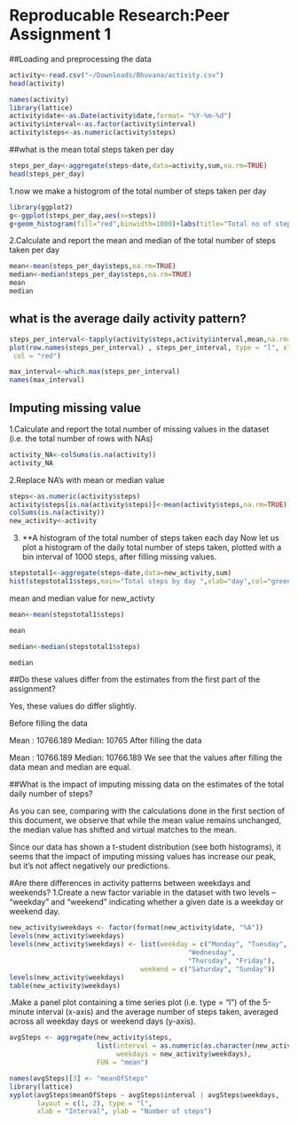 Reproducable Research:Peer Assignment 1
========================================
##Loading and preprocessing the data

```r
activity<-read.csv("~/Downloads/Bhuvana/activity.csv")
head(activity)
```


```r
names(activity)
library(lattice)
activity$date<-as.Date(activity$date,format= "%Y-%m-%d")
activity$interval<-as.factor(activity$interval)
activity$steps<-as.numeric(activity$steps)
```

##what is the mean total steps taken per day
```r
steps_per_day<-aggregate(steps~date,data=activity,sum,na.rm=TRUE)
head(steps_per_day)
```
1.now we make a histogrom of the total number of steps taken per day 
```r
library(ggplot2)
g<-ggplot(steps_per_day,aes(x=steps))
g+geom_histogram(fill="red",binwidth=1000)+labs(title="Total no of steps taken per day",x="day")
```
2.Calculate and report the mean and median of the total number of steps taken per day
```r
mean<-mean(steps_per_day$steps,na.rm=TRUE)
median<-median(steps_per_day$steps,na.rm=TRUE)
mean
median
```

## what is the average daily activity pattern?
```r


steps_per_interval<-tapply(activity$steps,activity$interval,mean,na.rm=TRUE)
plot(row.names(steps_per_interval) , steps_per_interval, type = "l", xlab = "5-min interval", ylab = "Average across all Days", main = "Average number of steps taken", 
 col = "red")
```


```r
max_interval<-which.max(steps_per_interval)
names(max_interval)
```
## Imputing missing value
1.Calculate and report the total number of missing values in the dataset (i.e. the total number of rows with NAs)
```r
activity_NA<-colSums(is.na(activity))
activity_NA
```
2.Replace NA's with mean or median value 
```r
steps<-as.numeric(activity$steps)
activity$steps[is.na(activity$steps)]<-mean(activity$steps,na.rm=TRUE)
colSums(is.na(activity))
new_activity<-activity
```

3. **A histogram of the total number of steps taken each day
  Now let us plot a histogram of the daily total number of steps taken, plotted with a bin interval of 1000 steps, after filling missing values.
```r
stepstotal1<-aggregate(steps~date,data=new_activity,sum)
hist(stepstotal1$steps,main="Total steps by day ",xlab="day",col="green")
```

mean and median value for new_activty
```r
mean<-mean(stepstotal1$steps)

mean

median<-median(stepstotal1$steps)

median
```
##Do these values differ from the estimates from the first part of the assignment?

Yes, these values do differ slightly.

Before filling the data

Mean : 10766.189
Median: 10765
After filling the data

Mean : 10766.189
Median: 10766.189
We see that the values after filling the data mean and median are equal.


##What is the impact of imputing missing data on the estimates of the total daily number of steps?

As you can see, comparing with the calculations done in the first section of this document, we observe that while the mean value remains unchanged, the median value has shifted and virtual matches to the mean.

Since our data has shown a t-student distribution (see both histograms), it seems that the impact of imputing missing values has increase our peak, but it's not affect negatively our predictions.

#Are there differences in activity patterns between weekdays and weekends?
1.Create a new factor variable in the dataset with two levels – “weekday” and “weekend” indicating whether a given date is a weekday or weekend day.


```r
new_activity$weekdays <- factor(format(new_activity$date, "%A"))
levels(new_activity$weekdays)
levels(new_activity$weekdays) <- list(weekday = c("Monday", "Tuesday",
                                             "Wednesday", 
                                             "Thursday", "Friday"),
                                 weekend = c("Saturday", "Sunday"))
levels(new_activity$weekdays)
table(new_activity$weekdays)
```



.Make a panel plot containing a time series plot (i.e. type = "l") of the 5-minute interval (x-axis) and the average number of steps taken, averaged across all weekday days or weekend days (y-axis).

```r
avgSteps <- aggregate(new_activity$steps, 
                      list(interval = as.numeric(as.character(new_activity$interval)), 
                           weekdays = new_activity$weekdays),
                      FUN = "mean")

names(avgSteps)[3] <- "meanOfSteps"
library(lattice)
xyplot(avgSteps$meanOfSteps ~ avgSteps$interval | avgSteps$weekdays, 
       layout = c(1, 2), type = "l", 
       xlab = "Interval", ylab = "Number of steps")
```
